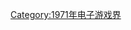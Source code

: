 {{Video game companies established in the year|197|1|1969|1980}}

[[Category:1971年电子游戏界|Category:1971年电子游戏界]]